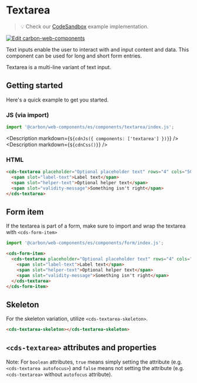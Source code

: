 
# Textarea

> 💡 Check our
> [CodeSandbox](https://codesandbox.io/s/github/carbon-design-system/carbon-for-ibm-dotcom/tree/feat/main/packages/carbon-web-components/examples/codesandbox/basic/components/textarea)
> example implementation.

[![Edit carbon-web-components](https://codesandbox.io/static/img/play-codesandbox.svg)](https://codesandbox.io/s/github/carbon-design-system/carbon-for-ibm-dotcom/tree/feat/main/packages/carbon-web-components/examples/codesandbox/basic/components/textarea)

Text inputs enable the user to interact with and input content and data. This
component can be used for long and short form entries.

Textarea is a multi-line variant of text input.

## Getting started

Here's a quick example to get you started.

### JS (via import)

```javascript
import '@carbon/web-components/es/components/textarea/index.js';
```

<Description markdown={`${cdnJs({ components: ['textarea'] })}`} />
<Description markdown={`${cdnCss()}`} />

### HTML

```html
<cds-textarea placeholder="Optional placeholder text" rows="4" cols="50">
  <span slot="label-text">Label text</span>
  <span slot="helper-text">Optional helper text</span>
  <span slot="validity-message">Something isn't right</span>
</cds-textarea>
```

## Form item

If the textarea is part of a form, make sure to import and wrap the textarea
with `<cds-form-item>`

```javascript
import '@carbon/web-components/es/components/form/index.js';
```

```html
<cds-form-item>
  <cds-textarea placeholder="Optional placeholder text" rows="4" cols="50">
    <span slot="label-text">Label text</span>
    <span slot="helper-text">Optional helper text</span>
    <span slot="validity-message">Something isn't right</span>
  </cds-textarea>
</cds-form-item>
```

## Skeleton

For the skeleton variation, utilize `<cds-textarea-skeleton>`.

```html
<cds-textarea-skeleton></cds-textarea-skeleton>
```

## `<cds-textarea>` attributes and properties

Note: For `boolean` attributes, `true` means simply setting the attribute (e.g.
`<cds-textarea autofocus>`) and `false` means not setting the attribute (e.g.
`<cds-textarea>` without `autofocus` attribute).

<Props of="cds-textarea" />
